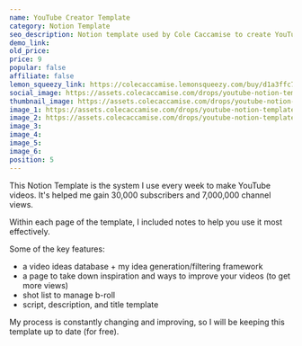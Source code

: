 ```yaml
---
name: YouTube Creator Template
category: Notion Template
seo_description: Notion template used by Cole Caccamise to create YouTube videos.
demo_link:
old_price:
price: 9
popular: false
affiliate: false
lemon_squeezy_link: https://colecaccamise.lemonsqueezy.com/buy/d1a3ffc7-7c97-47ce-a210-035db121aa46
social_image: https://assets.colecaccamise.com/drops/youtube-notion-template/promo.png
thumbnail_image: https://assets.colecaccamise.com/drops/youtube-notion-template/promo.png
image_1: https://assets.colecaccamise.com/drops/youtube-notion-template/promo.png
image_2: https://assets.colecaccamise.com/drops/youtube-notion-template/image+2.png
image_3:
image_4:
image_5:
image_6:
position: 5
---
```


This Notion Template is the system I use every week to make YouTube videos. It's helped me gain 30,000 subscribers and 7,000,000 channel views.

Within each page of the template, I included notes to help you use it most effectively.

Some of the key features:

- a video ideas database + my idea generation/filtering framework
- a page to take down inspiration and ways to improve your videos (to get more views)
- shot list to manage b-roll
- script, description, and title template

My process is constantly changing and improving, so I will be keeping this template up to date (for free).
